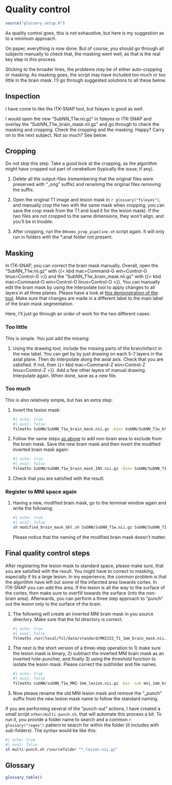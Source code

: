 # Quality control {#sec-qc}

```r
source("glossary_setup.R")
```

As quality control goes, this is not exhaustive, but here is my suggestion as to a minimum approach.

On paper, everything is now done. But of course, you should go through all subjects manually to check that, the masking went well, as that is the real key step in this process.

Sticking to the broader lines, the problems may be of either auto-cropping or masking. As masking goes, the script may have included too much or too little in the brain mask. I'll go through suggested solutions to all these below.

## Inspection

I have come to like the ITK-SNAP tool, but fsleyes is good as well.

I would open the new "SubNN_T1w.nii.gz" in fsleyes or ITK-SNAP and overlay the "SubNN_T1w_brain_mask.nii.gz" and go through to check the masking and cropping. Check the cropping and the masking. Happy? Carry on to the next subject. Not so much? See below.

## Cropping

Do not skip this step. Take a good look at the cropping, as the algorithm might have cropped out part of cerebellum (typically the issue, if any). 

1.  Delete all the output-files (remembering that the original files were preserved with "\_orig" suffix) and renaming the original files removing the suffix. 

1.  Open the original T1 image and lesion mask in `r glossary("fsleyes")`, and manually crop the two with the same mask when cropping, you can save the crop mask from the T1 and load it for the lesion mask). If the two files are not cropped to the same dimensions, they won't align, and you'll be in trouble. 

1.  After cropping, run the `00nemo_prep_pipeline.sh` script again. It will only run in folders with the *.anat folder not present.

## Masking

In ITK-SNAP, you can correct the brain mask manually. Overall, open the "SubNN_T1w.nii.gz" with {{< kbd mac=Command-G win=Control-G linux=Control-G >}} and the "SubNN_T1w_brain_mask.nii.gz" with {{< kbd mac=Command-O win=Control-O linux=Control-O >}}. You can manually edit the brain mask by using the interpolate tool to apply changes to all layers in all three planes. Please have a look at [this demonstration of the tool](https://youtu.be/watch?v=ZVmINdWk5R4). Make sure that changes are made in a different label to the main label of the brain mask segmentation.

Here, I'll just go through an order of work for the two different cases: 

### Too little {#too-little}

This is simple. You just add the missing:

1.  Using the drawing tool, include the missing parts of the brain/infarct in the new label. You can get by by just drawing on each 5-7 layers in the axial plane. Then do interpolate along the axial axis. Check that you are satisfied. If not, then {{< kbd mac=Command-Z win=Control-Z linux=Control-Z >}}. Add a few other layers of manual drawing. Interpolate again. When done, save as a new file.

### Too much {#too-much}

This is also relatively simple, but has an extra step:

1.  Invert the lesion mask:

    ```bash
    #| echo: true
    #| eval: false     
    fslmaths SubNN/SubNN_T1w_brain_mask.nii.gz -binv SubNN/SubNN_T1w_brain_mask_INV.nii.gz
    ```

1.  Follow the same steps [as above](#too-little) to add non-brain area to exclude from the brain mask. Save the new brain mask and then invert the modified inverted brain mask again:

    ```bash
    #| echo: true
    #| eval: false     
    fslmaths SubNN/SubNN_T1w_brain_mask_INV.nii.gz -binv SubNN/SubNN_T1w_brain_mask_MODIFIED.nii.gz
    ```

1.  Check that you are satisfied with the result.

### Register to MNI space again

1.  Having a new, modified brain mask, go to the terminal window again and write the following:

    ```bash
    #| echo: true
    #| eval: false     
    sh modified_brain_mask_bbl.sh SubNN/SubNN_T1w.nii.gz SubNN/SubNN_T1w_brain_mask_MODIFIED.nii.gz
    ```
    
    Please notice that the naming of the modified brain mask doesn't matter.

## Final quality control steps {#final-qc}

After registering the lesion mask to standard space, please make sure, that you are satisfied with the result. You might have to correct to masking, especially if its a large lesion. In my experience, the common problem is that the algorithm have left out some of the infarcted area towards cortex. In ITK-SNAP you can add this area. If the lesion is all the way to the surface of the cortex, then make sure to overfill towards the surface (into the non-brain area). Afterwards, you can perform a three step approach to "punch" out the lesion only to the surface of the brain.

1.  The following will create an inverted MNI brain mask in you source directory. Make sure that the fsl directory is correct.

    ```bash
    #| echo: true
    #| eval: false
    fslmaths /usr/local/fsl/data/standard/MNI152_T1_1mm_brain_mask.nii.gz -binv mni_1mm_brain_mask_inv.nii.gz
    ```

1.  The next is the short version of a three-step operation to 1) make sure the lesion mask is binary, 2) subtract the inverted MNI brain mask as an inverted hole-puncher, and finally 3) using the threshold function to isolate the lesion mask. Please correct the subfolder and file names.

    ```bash
    #| echo: true
    #| eval: false
    fslmaths subNN/subNN_T1w_MNI-1mm_lesion.nii.gz -bin -sub mni_1mm_brain_mask_inv.nii.gz -thr 0  subNN/subNN_T1w_MNI-1mm_lesion_punch.nii.gz
    ```

1.  Now please rename the old MNI lesion mask and remove the "_punch" suffix from the new lesion mask name to follow the standard naming.


If you are performing several of the "punch-out" actions, I have created a small script `other/multi-punch.sh`, that will automate this process a bit. To run it, you provide a folder name to search and a common `r glossary("regex")` pattern to search for within the folder (it includes with sub-folders). The syntax would be like this:

```bash
#| echo: true
#| eval: false
sh multi-punch.sh /sourcefolder "*_lesion.nii.gz"
```

## Glossary

```r
glossary_table()
```